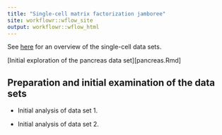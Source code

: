 ```yaml
---
title: "Single-cell matrix factorization jamboree"
site: workflowr::wflow_site
output: workflowr::wflow_html
---
```


See [here][google-sheet-data-sets] for an overview of the single-cell
data sets.

[Initial exploration of the pancreas data set][pancreas.Rmd]

Preparation and initial examination of the data sets
----------------------------------------------------

+ Initial analysis of data set 1.

+ Initial analysis of data set 2.

[google-sheet-data-sets]: https://docs.google.com/spreadsheets/d/199GDholbNEgwo6IQ5sIODBGmSI2xZ0lFZCSTUm438hY/edit?usp=sharing
